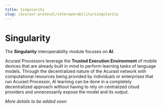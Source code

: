 ```yaml
---
title: Singularity
slug: /acurast-protocol/interoperability/singularity
---
```


# Singularity

The **Singularity** interoperability module focuses on **AI**.

Acurast Processors leverage the **Trusted Execution Environment** of mobile devices that are already built in mind to perform learning tasks of language models. Through the decentralized nature of the Acurast network with computational resources being provided by individuals or enterprises that run Acurast Processor, AI learning can be done in a completely decentralized approach without having to rely on centralized cloud providers and unnecessarily expose the model and its output.

_More details to be added soon_
